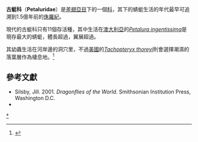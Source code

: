 {{Automatic Taxobox
| taxon = Petaluridae
| authority = 
| image =  Tanypteryx pryeri on road.JPG
| image_caption = ''[[Tanypteryx_pryeri|Tanypteryx pryeri]]''
| subdivision_ranks = 屬
| subdivision =
*''[[Petalura|Petalura]]'' {{small|Leach, 1815}}
*''[[Phenes|Phenes]]'' {{small|Rambur, 1842}}
*''[[Tachopteryx|Tachopteryx]]'' {{small|Uhler in Selys, 1859}}
*''[[Tanypteryx|Tanypteryx]]'' {{small|Kennedy, 1917}}
*''[[Uropetala|Uropetala]]'' {{small|Selys, 1858}}
}}
'''古蜓科'''（'''Petaluridae'''）是[[差翅亞目|差翅亞目]]下的一個[[科|科]]，其下的蜻蜓生活的年代最早可追溯到1.5億年前的[[侏羅紀|侏羅紀]]。

現代的古蜓科只有11個存活種，其中生活在[[澳大利亞|澳大利亞]]的''[[Petalura_ingentissima|Petalura ingentissima]]''是現存最大的蜻蜓，體長超過{{convert|100|mm}}，翼展超過{{convert|160|mm}}。

其幼蟲生活在河岸邊的洞穴里，不過[[美國|美國]]的''[[Tachopteryx_thoreyi|Tachopteryx thoreyi]]''則會選擇潮濕的落葉層作為棲息地。<ref name="DDW">{{cite book|last=Paulson|first=Dennis R.|title=Dragonflies and Damselflies of the West|year=2009|publisher=[[Princeton_University_Press|Princeton University Press]]|isbn=0-691-12281-4}}</ref>

==參考文獻==
{{reflist}}

*Silsby, Jill. 2001.  ''Dragonflies of the World''.  Smithsonian Institution Press, Washington D.C.
*{{cite web|title=World Odonata List|url=http://www.pugetsound.edu/academics/academic-resources/slater-museum/biodiversity-resources/dragonflies/world-odonata-list/|publisher=[[University_of_Puget_Sound|University of Puget Sound]]|accessdate=11 August 2010|author=Martin Schorr, Martin Lindeboom, Dennis Paulson|archive-date=2010-10-28|archive-url=https://web.archive.org/web/20101028100057/http://www.pugetsound.edu/academics/academic-resources/slater-museum/biodiversity-resources/dragonflies/world-odonata-list/|dead-url=no}}
{{commonscat|Petaluridae}}

{{taxonbar}}
[[分類:古蜓科|*]]
